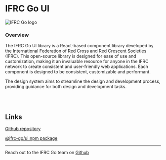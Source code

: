 
<Meta title="Introduction" />

<h1 className="title">
  IFRC Go UI
</h1>

<img src="./go-logo.svg" alt="IFRC Go logo" className="ifrc-logo" />

<h3 className="overview">
  Overview
</h3>
<div className="text-body">
The IFRC Go UI library is a React-based component library developed by the International Federation of Red Cross and Red Crescent Societies (IFRC). This open-source library is designed for ease of use and customization, making it an invaluable resource for anyone in the IFRC network to create consistent and user-friendly web applications. Each component is designed to be consistent, customizable and performant.

The design system aims to streamline the design and development process, providing guidance for both design and development tasks.
</div>

<br />
<br />

##  Links
[Github repository](https://github.com/IFRCGo/go-web-app/tree/develop/packages/ui)

[@ifrc-go/ui npm package](https://www.npmjs.com/package/@ifrc-go/ui)

---
Reach out to the IFRC Go team on [Github](https://github.com/IFRCGo/)
